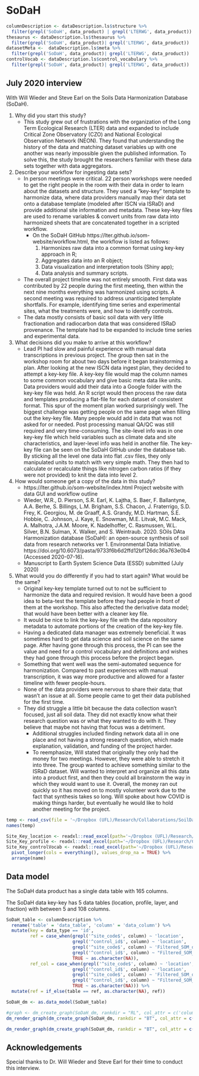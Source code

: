 # SoDaH

```r
columnDescription <- dataDescription.ls$structure %>%
  filter(grepl('SoDaH', data_product) | grepl('LTERWG', data_product))
thesaurus <- dataDescription.ls$thesaurus %>%
  filter(grepl('SoDaH', data_product)| grepl('LTERWG', data_product))
datasetMeta <-  dataDescription.ls$meta %>%
  filter(grepl('SoDaH', data_product)| grepl('LTERWG', data_product))
controlVocab <- dataDescription.ls$control_vocabulary %>%
  filter(grepl('SoDaH', data_product)| grepl('LTERWG', data_product))

```

## July 2020 interview

With Will Wieder and Steve Earl on the Soils Data Harmonization Database (SoDaH).

  1) Why did you start this study?
      - This study grew out of frustrations with the organization of the Long Term Ecological Research (LTER) data and expanded to include Critical Zone Observatory (CZO) and National Ecological Observation Network (NEON).
They found that understanding the history of the data and matching dataset variables up with one another was nearly impossible given the published information.
To solve this, the study brought the researchers familiar with these data sets together with data aggregators.
  2) Describe your workflow for ingesting data sets? 
      - In person meetings were critical. 22 person workshops were needed to get the right people in the room with their data in order to learn about the datasets and structure. 
They used a “key-key” template to harmonize data, where data providers manually map their data set onto a database template (modeled after ISCN via ISRaD) and provide additional site information and metadata.
These key-key files are used to rename variables & convert units from raw data into harmonized sheets that are concatenated together in a scripted workflow. 
	    - On the SoDaH GitHub https://lter.github.io/som-website/workflow.html, the workflow is listed as follows: 
          1)	Harmonizes raw data into a common format using key-key approach in R;
          2)	Aggregates data into an R object;
          3)	Data visualization and interpretation tools (Shiny app);
          4)	Data analysis and summary scripts.
      - The overall project timeline was not entirely smooth.
First data was contributed by 22 people during the first meeting, then within the next nine months everything was harmonized using scripts. 
A second meeting was required to address unanticipated template shortfalls. 
For example, identifying time series and experimental sites, what the treatments were, and how to identify controls.
      - The data mostly consists of basic soil data with very little fractionation and radiocarbon data that was considered ISRaD provenance.
The template had to be expanded to include time series and experimental data. 
  3) What decisions did you make to arrive at this workflow?
      - Lead PI had slow and painful experience with manual data transcriptions in previous project. 
The group then sat in the workshop room for about two days before it began brainstorming a plan.
After looking at the new ISCN data ingest plan, they decided to attempt a key-key file.
A key-key file would map the column names to some common vocabulary and give basic meta data like units.
Data providers would add their data into a Google folder with the key-key file was held.
An R script would then process the raw data and templates producing a flat-file for each dataset of consistent format.
This spur of the moment plan worked surprisingly well.
The biggest challenge was getting people on the same page when filling out the key-key file.
Many people would add in data that was not asked for or needed.
Post processing manual QA/QC was still required and very time-consuming. 
The site-level info was in one key-key file which held variables such as climate data and site characteristics, and layer-level info was held in another file. 
The key-key file can be seen on the SoDaH GitHub under the database tab. 
By sticking all the level one data into flat .csv files, they only manipulated units to match with very simple math. 
They then had to calculate or recalculate things like nitrogen carbon ratios (if they were not provided) to knit the data into level 2.  
  4) How would someone get a copy of the data in this study?
      - https://lter.github.io/som-website/index.html Project website with data GUI and workflow outline
      - Wieder, W.R., D. Pierson, S.R. Earl, K. Lajtha, S. Baer, F. Ballantyne, A.A. Berhe, S. Billings, L.M. Brigham, S.S. Chacon, J. Fraterrigo, S.D. Frey, K. Georgiou, M. de Graaff, A.S. Grandy, M.D. Hartman, S.E. Hobbie, C. Johnson, J. Kaye, E. Snowman, M.E. Litvak, M.C. Mack, A. Malhotra, J.A.M. Moore, K. Nadelhoffer, C. Rasmussen, W.L. Silver, B.N. Sulman, X. Walker, and S. Weintraub. 2020. SOils DAta Harmonization database (SoDaH): an open-source synthesis of soil data from research networks ver 1. Environmental Data Initiative. https://doi.org/10.6073/pasta/9733f6b6d2ffd12bf126dc36a763e0b4 (Accessed 2020-07-16).
      - Manuscript to Earth System Science Data (ESSD) submitted (July 2020)
  5) What would you do differently if you had to start again? What would be the same?
      - Original key-key template turned out to not be sufficient to harmonize the data and required revision. 
It would have been a good idea to beta-test the template before they had people in front of them at the workshop.
This also affected the derivative data model; that would have been better with a cleaner key file.
      - It would be nice to link the key-key file with the data repository metadata to automate portions of the creation of the key-key file.
      - Having a dedicated data manager was extremely beneficial.
It was sometimes hard to get data science and soil science on the same page.
After having gone through this process, the PI can see the value and need for a control vocabulary and definitions and wishes they had gone through this process before the project began.
      - Something that went well was the semi-automated sequence for harmonization. 
Compared to past experiences with manual transcription, it was way more productive and allowed for a faster timeline with fewer people-hours.
      - None of the data providers were nervous to share their data; that wasn’t an issue at all. 
Some people came to get their data published for the first time. 
      - They did struggle a little bit because the data collection wasn’t focused, just all soil data. 
They did not exactly know what their research question was or what they wanted to do with it.
They believe that maybe not having that focus was a detriment.
    - Additional struggles included finding network data all in one place and not having a strong research question, which made explanation, validation, and funding of the project harder.
    - To reemphasize, Will stated that originally they only had the money for two meetings. However, they were able to stretch it into three. The group wanted to achieve something similar to the ISRaD dataset. Will wanted to interpret and organize all this data into a product first, and then they could all brainstorm the way in which they would want to use it. Overall, the money ran out quickly so it has moved on to mostly volunteer work due to the fact that synthesis takes so long. Will spoke about how COVID is making things harder, but eventually he would like to hold another meeting for the project. 


```r

temp <- read_csv(file = '~/Dropbox (UFL)/Research/Collaborations/SoilDataModels/data-raw/SoDaH/Filtered_SOM_data.csv', n_max = 100)
names(temp)

Site_Key_location <- readxl::read_excel(path='~/Dropbox (UFL)/Research/Collaborations/SoilDataModels/data-raw/SoDaH/Site_KEY_V2.xlsx', sheet = 1)
Site_Key_profile <- readxl::read_excel(path='~/Dropbox (UFL)/Research/Collaborations/SoilDataModels/data-raw/SoDaH/Site_KEY_V2.xlsx', sheet = 2)
Site_Key_controlVocab <- readxl::read_excel(path='~/Dropbox (UFL)/Research/Collaborations/SoilDataModels/data-raw/SoDaH/Site_KEY_V2.xlsx', sheet = 3) %>%
  pivot_longer(cols = everything(), values_drop_na = TRUE) %>%
  arrange(name)
```

## Data model

The SoDaH data product has a single data table with 165 columns.

The SoDaH data key-key has 5 data tables (location, profile, layer, and fraction) with between 5 and 108 columns.

```r
SoDaH_table <- columnDescription %>%
  rename('table' = 'data_table', 'column' = 'data_column') %>%
  mutate(key = data_type == 'id',
         ref = case_when(grepl('^site_code$', column) ~ 'location',
                         grepl('^control_id$', column) ~ 'location',
                         grepl('^site_code$', column) ~ 'Filtered_SOM_data',
                         grepl('^control_id$', column) ~ "Filtered_SOM_data",
                         TRUE ~ as.character(NA)),
         ref_col = case_when(grepl('^site_code$', column) ~ 'location',
                         grepl('^control_id$', column) ~ 'location',
                         grepl('^site_code$', column) ~ 'Filtered_SOM_data',
                         grepl('^control_id$', column) ~ "Filtered_SOM_data",
                         TRUE ~ as.character(NA))) %>%
  mutate(ref = if_else(table == ref, as.character(NA), ref))

SoDaH_dm <- as.data_model(SoDaH_table)

#graph <- dm_create_graph(SoDaH_dm, rankdir = "RL", col_attr = c('column'), view_type = 'keys_only')
dm_render_graph(dm_create_graph(SoDaH_dm, rankdir = "BT", col_attr = c('column'), view_type = 'keys_only', graph_name='SoDaH data model'))

dm_render_graph(dm_create_graph(SoDaH_dm, rankdir = "BT", col_attr = c('column'), view_type = 'all', graph_name='SoDaH data model'))
```


## Acknowledgements

Special thanks to Dr. Will Wieder and Steve Earl for their time to conduct this interview.
